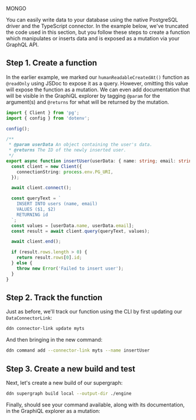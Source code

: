 MONGO

You can easily write data to your database using the native PostgreSQL driver and the TypeScript connector. In the
example below, we've truncated the code used in this section, but you follow these steps to create a function which
manipulates or inserts data and is exposed as a mutation via your GraphQL API.

## Step 1. Create a function

In the earlier example, we marked our `humanReadableCreatedAt()` function as `@readOnly` using JSDoc to expose it as a
query. However, omitting this value will expose the function as a mutation. We can even add documentation that will be
visible in the GraphiQL explorer by tagging `@param` for the argument(s) and `@returns` for what will be returned by the
mutation.

```ts
import { Client } from 'pg';
import { config } from 'dotenv';

config();

/**
 * @param userData An object containing the user's data.
 * @returns The ID of the newly inserted user.
 */
export async function insertUser(userData: { name: string; email: string }): Promise<string> {
  const client = new Client({
    connectionString: process.env.PG_URI,
  });

  await client.connect();

  const queryText = `
    INSERT INTO users (name, email)
    VALUES ($1, $2)
    RETURNING id
  `;
  const values = [userData.name, userData.email];
  const result = await client.query(queryText, values);

  await client.end();

  if (result.rows.length > 0) {
    return result.rows[0].id;
  } else {
    throw new Error('Failed to insert user');
  }
}
```

## Step 2. Track the function

Just as before, we'll track our function using the CLI by first updating our `DataConnectorLink`:

```bash
ddn connector-link update myts
```

And then bringing in the new command:

```bash
ddn command add --connector-link myts --name insertUser
```

## Step 3. Create a new build and test

Next, let's create a new build of our supergraph:

```bash
ddn supergraph build local --output-dir ./engine
```

Finally, should see your command available, along with its documentation, in the GraphiQL explorer as a mutation:

<!-- TODO: Add screenshot of console -->
